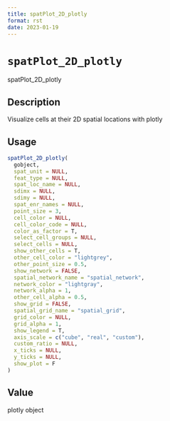 ```yaml
--- 
title: spatPlot_2D_plotly 
format: rst 
date: 2023-01-19 
--- 
```

# `spatPlot_2D_plotly`

spatPlot_2D_plotly


## Description

Visualize cells at their 2D spatial locations with plotly


## Usage

```r
spatPlot_2D_plotly(
  gobject,
  spat_unit = NULL,
  feat_type = NULL,
  spat_loc_name = NULL,
  sdimx = NULL,
  sdimy = NULL,
  spat_enr_names = NULL,
  point_size = 3,
  cell_color = NULL,
  cell_color_code = NULL,
  color_as_factor = T,
  select_cell_groups = NULL,
  select_cells = NULL,
  show_other_cells = T,
  other_cell_color = "lightgrey",
  other_point_size = 0.5,
  show_network = FALSE,
  spatial_network_name = "spatial_network",
  network_color = "lightgray",
  network_alpha = 1,
  other_cell_alpha = 0.5,
  show_grid = FALSE,
  spatial_grid_name = "spatial_grid",
  grid_color = NULL,
  grid_alpha = 1,
  show_legend = T,
  axis_scale = c("cube", "real", "custom"),
  custom_ratio = NULL,
  x_ticks = NULL,
  y_ticks = NULL,
  show_plot = F
)
```


## Value

plotly object


